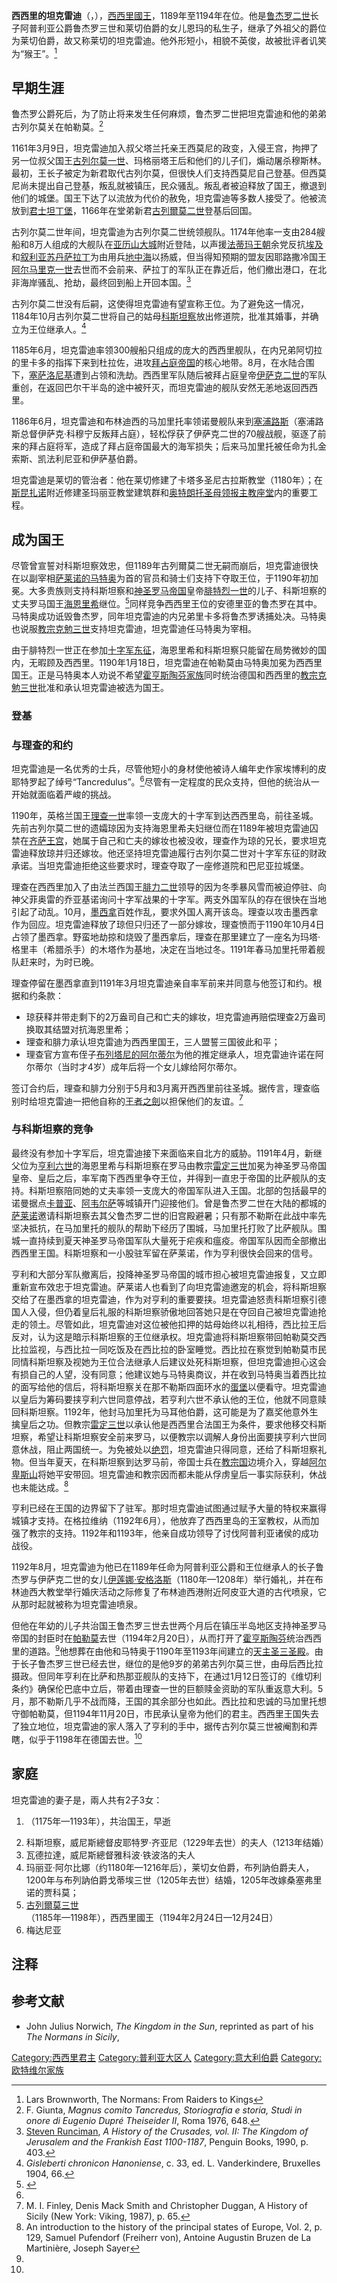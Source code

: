 {{Infobox royalty
| name         = 坦克雷迪
| succession   = [[西西里國王|西西里國王]]
| image        = Tankred syni.jpg
| caption      = 西西里的坦克雷迪和他的儿子们鲁杰罗和古列尔莫
| reign        = 1189年11月11日 — 1194年2月20日
| predecessor  = [[古列爾莫二世_(西西里)|古列爾莫二世]]
| successor    = [[古列爾莫三世_(西西里)|古列爾莫三世]]
| house        = [[歐特維爾家族|歐特維爾家族]]
| father       = [[阿普利亞的魯傑羅三世|阿普利亞的魯傑羅三世]]
| mother       = 雷契的艾瑪
| spouse       = 阿切拉的西比拉
| issue        = {{le|魯傑羅三世 (西西里)|Roger III of Sicily|魯傑羅三世}}<br>[[古列爾莫三世_(西西里)|古列爾莫三世]]<br>艾爾薇拉，布列訥伯爵夫人<br>科斯坦察，威尼斯總督夫人<br>瓦德拉達，威尼斯總督夫人
| birth_date   = 1138年
| birth_place  = [[萊切|雷契]]（[[阿普利亚|阿普利亚]]），[[西西里王国|西西里王国]]
| death_date   = {{Death date and age|1194|2|20|1138|df=y}}
| burial_place = [[天主圣三圣殿_(巴勒莫)|天主聖三聖殿]]，帕勒莫
}}

'''西西里的坦克雷迪'''（{{lang-it|Tancredi di Sicilia}}，{{bd|1138年||1194年|2月20日}}），[[西西里君主列表|西西里國王]]，1189年至1194年在位。他是[[鲁杰罗二世_(西西里)|鲁杰罗二世]]长子阿普利亚公爵鲁杰罗三世和莱切伯爵的女儿恩玛的私生子，继承了外祖父的爵位为莱切伯爵，故又称莱切的坦克雷迪。他外形短小，相貌不英俊，故被批评者讥笑为“猴王”。<ref>Lars Brownworth, The Normans: From Raiders to Kings</ref>

== 早期生涯 ==
鲁杰罗公爵死后，为了防止将来发生任何麻烦，鲁杰罗二世把坦克雷迪和他的弟弟古列尔莫关在帕勒莫。<ref>F. Giunta, ''Magnus comito Tancredus, Storiografia e storia, Studi in onore di Eugenio Dupré Theiseider II'', Roma 1976, 648.</ref>

1161年3月9日，坦克雷迪加入叔父塔兰托亲王西莫尼的政变，入侵王宫，拘押了另一位叔父国王[[古列尔莫一世_(西西里)|古列尔莫一世]]、玛格丽塔王后和他们的儿子们，煽动屠杀穆斯林。最初，王长子{{link-en|阿普利亚公爵鲁杰罗四世|Roger IV, Duke of Apulia}}被定为新君取代古列尔莫，但很快人们支持西莫尼自己登基。但西莫尼尚未提出自己登基，叛乱就被镇压，民众骚乱。叛乱者被迫释放了国王，撤退到他们的城堡。国王下达了以流放为代价的赦免，坦克雷迪等多数人接受了。他被流放到[[君士坦丁堡|君士坦丁堡]]，1166年在堂弟新君[[古列爾莫二世_(西西里)|古列爾莫二世]]登基后回国。

古列尔莫二世年间，坦克雷迪为古列尔莫二世统领舰队。1174年他率一支由284艘船和8万人组成的大舰队在[[亚历山大城|亚历山大城]]附近登陆，以声援[[法蒂玛王朝|法蒂玛王朝]]余党反抗[[埃及|埃及]]和[[叙利亚|叙利亚]][[苏丹_(称谓)|苏丹]][[萨拉丁|萨拉丁]]为由用兵[[地中海|地中海]]以扬威，但当得知预期的盟友因耶路撒冷国王[[阿马尔里克_(耶路撒冷国王)|阿尔马里克一世]]去世而不会前来、萨拉丁的军队正在靠近后，他们撤出港口，在北非海岸骚乱、抢劫，最终回到船上开回本国。<ref>[[Steven_Runciman|Steven Runciman]], ''A History of the Crusades, vol. II: The Kingdom of Jerusalem and the Frankish East 1100-1187'', Penguin Books, 1990, p. 403.</ref>

古列尔莫二世没有后嗣，这使得坦克雷迪有望宣称王位。为了避免这一情况，1184年10月古列尔莫二世将自己的姑母[[科斯坦察_(西西里)|科斯坦察]]放出修道院，批准其婚事，并确立为王位继承人。<ref>''Gisleberti chronicon Hanoniense'', c. 33, ed. L. Vanderkindere, Bruxelles 1904, 66.</ref>

1185年6月，坦克雷迪率领300艘船只组成的庞大的西西里舰队，在内兄弟阿切拉的里卡多的指挥下来到杜拉佐，进攻[[拜占庭帝国|拜占庭帝国]]的核心地带。8月，在水陆合围下，[[塞萨洛尼基|塞萨洛尼基]]遭到占领和洗劫。西西里军队随后被拜占庭皇帝[[伊萨克二世|伊萨克二世]]的军队重创，在返回巴尔干半岛的途中被歼灭，而坦克雷迪的舰队安然无恙地返回西西里。

1186年6月，坦克雷迪和布林迪西的马加里托率领诺曼舰队来到[[塞浦路斯|塞浦路斯]]（塞浦路斯总督伊萨克·科穆宁反叛拜占庭），轻松俘获了伊萨克二世的70艘战舰，驱逐了前来的拜占庭将军，造成了拜占庭帝国最大的海军损失；后来马加里托被任命为扎金索斯、凯法利尼亚和伊萨基伯爵。

坦克雷迪是莱切的管治者：他在莱切修建了卡塔多圣尼古拉斯教堂（1180年）；在[[斯昆扎诺|斯昆扎诺]]附近修建圣玛丽亚教堂建筑群和[[圣母领报主教座堂_(奥特朗托)|奥特朗托圣母领报主教座堂]]内的重要工程。

== 成为国王 ==
尽管曾宣誓对科斯坦察效忠，但1189年古列爾莫二世无嗣而崩后，坦克雷迪很快在以副宰相[[萨莱诺的马特奥|萨莱诺的马特奥]]为首的官员和骑士们支持下夺取王位，于1190年初加冕。大多贵族则支持科斯坦察和[[神圣罗马帝国|神圣罗马帝国]]皇帝[[腓特烈一世_(神圣罗马帝国)|腓特烈一世]]的儿子、科斯坦察的丈夫罗马国王[[亨利六世_(神圣罗马帝国)|海恩里希]]继位。<ref name="EB1911">{{EB1911|inline=y|wstitle=Tancred (Sicily)|display=Tancred|volume=26|page=395}}</ref>同样竞争西西里王位的安德里亚的鲁杰罗在其中。马特奥成功诋毁鲁杰罗，同年坦克雷迪的内兄弟里卡多将鲁杰罗诱捕处决。马特奥也说服[[教宗|教宗]][[克勉三世|克勉三世]]支持坦克雷迪，坦克雷迪任马特奥为宰相。

由于腓特烈一世正在参加[[十字军东征|十字军东征]]，海恩里希和科斯坦察只能留在局势微妙的国内，无暇顾及西西里。1190年1月18日，坦克雷迪在帕勒莫由马特奥加冕为西西里国王。正是马特奥本人劝说不希望[[霍亨斯陶芬家族|霍亨斯陶芬家族]]同时统治德国和西西里的[[教宗|教宗]][[克勉三世|克勉三世]]批准和承认坦克雷迪被选为国王。

=== 登基 ===
=== 与理查的和约 ===
坦克雷迪是一名优秀的士兵，尽管他短小的身材使他被诗人编年史作家埃博利的皮耶特罗起了绰号“Tancredulus”。<ref name="EB1911"/>尽管有一定程度的民众支持，但他的统治从一开始就面临着严峻的挑战。

1190年，英格兰国王[[理查一世_(英格兰)|理查一世]]率领一支庞大的十字军到达西西里岛，前往圣城。先前古列尔莫二世的遗孀琼因为支持海恩里希夫妇继位而在1189年被坦克雷迪囚禁在[[齐萨王宫|齐萨王宫]]，她属于自己和亡夫的嫁妆也被没收，理查作为琼的兄长，要求坦克雷迪释放琼并归还嫁妆。他还坚持坦克雷迪履行古列尔莫二世对十字军东征的财政承诺。当坦克雷迪拒绝这些要求时，理查夺取了一座修道院和巴尼亚拉城堡。

理查在西西里加入了由法兰西国王[[腓力二世_(法兰西)|腓力二世]]领导的因为冬季暴风雪而被迫停驻、向神父菲奥雷的乔亚基诺询问十字军战果的十字军。两支外国军队的存在很快在当地引起了动乱。10月，[[墨西拿|墨西拿]]百姓作乱，要求外国人离开该岛。理查以攻击墨西拿作为回应。坦克雷迪释放了琼但只归还了一部分嫁妆，理查愤而于1190年10月4日占领了墨西拿。野蛮地劫掠和烧毁了墨西拿后，理查在那里建立了一座名为玛塔·格里丰（希腊杀手）的木塔作为基地，决定在当地过冬。1191年春马加里托带着舰队赶来时，为时已晚。

理查停留在墨西拿直到1191年3月坦克雷迪亲自率军前来并同意与他签订和约。根据和约条款：

*琼获释并带走剩下的2万盎司自己和亡夫的嫁妆，坦克雷迪再赔偿理查2万盎司换取其结盟对抗海恩里希；
*理查和腓力承认坦克雷迪为西西里国王，三人盟誓三国彼此和平；
*理查官方宣布侄子[[阿尔蒂尔一世|布列塔尼的阿尔蒂尔]]为他的推定继承人，坦克雷迪许诺在阿尔蒂尔（当时才4岁）成年后将一个女儿嫁给阿尔蒂尔。

签订合约后，理查和腓力分别于5月和3月离开西西里前往圣城。据传言，理查临别时给坦克雷迪一把他自称的[[王者之劍|王者之劍]]以担保他们的友谊。<ref>M. I. Finley, Denis Mack Smith and Christopher Duggan, A History of Sicily (New York: Viking, 1987), p. 65.</ref>

=== 与科斯坦察的竞争 ===
最终没有参加十字军后，坦克雷迪接下来面临来自北方的威胁。1191年4月，新继父位为[[亨利六世_(神圣罗马帝国)|亨利六世]]的海恩里希与科斯坦察在罗马由教宗[[雷定三世|雷定三世]]加冕为神圣罗马帝国皇帝、皇后之后，率军南下西西里争夺王位，并得到一直忠于帝国的比萨舰队的支持。科斯坦察陪同她的丈夫率领一支庞大的帝国军队进入王国。北部的包括最早的诺曼据点[[卡普亚|卡普亚]]、[[阿韦尔萨|阿韦尔萨]]等城镇开门迎接他们。曾是鲁杰罗二世在大陆的都城的[[萨莱诺|萨莱诺]]邀请科斯坦察去其父鲁杰罗二世的旧宫殿避暑；只有那不勒斯在此战中率先坚决抵抗，在马加里托的舰队的帮助下经历了围城，马加里托打败了比萨舰队。围城一直持续到夏天神圣罗马帝国军队大量死于疟疾和瘟疫。帝国军队因而全部撤出西西里王国。科斯坦察和一小股驻军留在萨莱诺，作为亨利很快会回来的信号。

亨利和大部分军队撤离后，投降神圣罗马帝国的城市担心被坦克雷迪报复，又立即重新宣布效忠于坦克雷迪。萨莱诺人也看到了向坦克雷迪邀宠的机会，将科斯坦察交给了在墨西拿的坦克雷迪，作为对亨利的重要要挟。坦克雷迪怒责科斯坦察引德国人入侵，但仍着皇后礼服的科斯坦察骄傲地回答她只是在夺回自己被坦克雷迪抢走的领土。尽管如此，坦克雷迪对这位被他扣押的姑母始终以礼相待，西比拉王后反对，认为这是暗示科斯坦察的王位继承权。坦克雷迪将科斯坦察带回帕勒莫交西比拉监视，与西比拉一同吃饭及在西比拉的卧室睡觉。西比拉在察觉到帕勒莫市民同情科斯坦察及视她为王位合法继承人后建议处死科斯坦察，但坦克雷迪担心这会有损自己的人望，没有同意；他建议她与马特奥商议，并在收到马特奥当着西比拉的面写给他的信后，将科斯坦察关在那不勒斯四面环水的[[蛋堡|蛋堡]]以便看守。坦克雷迪以皇后为筹码要挟亨利六世同意停战，若亨利六世不承认他的王位，他就不同意赎回科斯坦察。1192年，他封马加里托为马耳他伯爵，这可能是为了嘉奖他意外生擒皇后之功。但教宗[[雷定三世|雷定三世]]以承认他是西西里合法国王为条件，要求他移交科斯坦察，希望让科斯坦察安全前来罗马，以便教宗以调解人身份出面要挟亨利六世同意休战，阻止两国统一。为免被处以[[绝罚|绝罚]]，坦克雷迪只得同意，还给了科斯坦察礼物。但当年夏天，在科斯坦察到达罗马前，帝国士兵在[[教宗国|教宗国]]边境介入，穿越[[阿尔卑斯山|阿尔卑斯山]]将她平安带回。坦克雷迪和教宗因而都未能从俘虏皇后一事实际获利，休战也未能达成。<ref>An introduction to the history of the principal states of Europe, Vol. 2, p. 129, Samuel Pufendorf (Freiherr von), Antoine Augustin Bruzen de La Martinière, Joseph Sayer</ref>

亨利已经在王国的边界留下了驻军。那时坦克雷迪试图通过赋予大量的特权来赢得城镇才支持。在格拉维纳（1192年6月），他放弃了西西里岛的王室教权，从而加强了教宗的支持。1192年和1193年，他亲自成功领导了讨伐阿普利亚诸侯的成功战役。

1192年8月，坦克雷迪为他已在1189年任命为阿普利亚公爵和王位继承人的长子鲁杰罗与伊萨克二世的女儿[[伊莲娜·安格洛斯|伊莲娜·安格洛斯]]（1180年—1208年）举行婚礼，并在布林迪西大教堂举行婚庆活动之际修复了布林迪西港附近阿皮亚大道的古代喷泉，它从那时起就被称为坦克雷迪喷泉。

但他在年幼的儿子共治国王鲁杰罗三世去世两个月后在镇压半岛地区支持神圣罗马帝国的封臣时在[[帕勒莫|帕勒莫]]去世（1194年2月20日），从而打开了[[霍亨斯陶芬|霍亨斯陶芬]]统治西西里的道路。<ref name="EB1911"/>他想葬在由他和马特奥于1190年至1193年间建立的[[天主圣三圣殿_(巴勒莫)|天主圣三圣殿]]。由于长子鲁杰罗三世已经去世，继位的是他9岁的弟弟古列尔莫三世，由母后西比拉摄政。但同年亨利在比萨和热那亚舰队的支持下，在通过1月12日签订的《维切利条约》确保伦巴底中立后，带着由理查一世的巨额赎金资助的军队重返意大利。5月，那不勒斯几乎不战而降，王国的其余部分也如此。西比拉和忠诚的马加里托想守御帕勒莫，但1194年11月20日，市民承认皇帝为他们的君主。西西里王国失去了独立地位，坦克雷迪的家人落入了亨利的手中，据传古列尔莫三世被阉割和弄瞎，似乎于1198年在德国去世。<ref name="EB1911"/>

== 家庭 ==
坦克雷迪的妻子是{{le|阿切拉的西比拉|Sibylla of Acerra}}，兩人共有2子3女：
# {{le|魯傑羅三世 (西西里)|Roger III of Sicily|魯傑羅三世}}（1175年—1193年），共治国王，早逝
# 科斯坦察，威尼斯總督皮耶特罗·齐亚尼（1229年去世）的夫人（1213年结婚）
# 瓦德拉達，威尼斯總督雅科波·铁波洛的夫人
# 玛丽亚·阿尔比娜（约1180年—1216年后），莱切女伯爵，布列訥伯爵夫人，1200年与布列訥伯爵戈蒂埃三世（1205年去世）结婚，1205年改嫁桑塞弗里诺的贾科莫；
# [[古列爾莫三世_(西西里)|古列爾莫三世]]（1185年—1198年），西西里國王（1194年2月24日—12月24日）
# 梅达尼亚

== 注释 ==
{{reflist}}

== 参考文献 ==
* John Julius Norwich, ''The Kingdom in the Sun'', reprinted as part of his ''The Normans in Sicily'', {{ISBN|0-14-015212-1}}

{{S-start}}
{{S-hou|[[歐特維爾家族|歐特維爾王朝]]||1138年|1194年|2月20日}}
{{s-reg}}
{{s-bef|before=[[古列爾莫二世_(西西里)|古列爾莫二世]]}}
{{s-ttl|title=[[西西里国王|西西里国王]]|regent1={{le|魯傑羅三世 (西西里)|Roger III of Sicily|魯傑羅三世}}|years=1189年–1194年}}
{{s-aft|rows=2|after=[[古列爾莫三世_(西西里)|古列爾莫三世]]}}
{{s-bef|before=莱切伯爵杰弗雷三世}}
{{s-ttl|title=[[莱切伯爵|莱切伯爵]]|years=1181年–1194年}}
{{S-end}}

{{Authority control}}

[[Category:西西里君主|Category:西西里君主]]
[[Category:普利亚大区人|Category:普利亚大区人]]
[[Category:意大利伯爵|Category:意大利伯爵]]
[[Category:欧特维尔家族|Category:欧特维尔家族]]